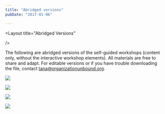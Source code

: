 ```yaml
---
title: "Abridged versions"
pubDate: "2017-01-06"

---
```


<Layout
	title="Abridged Versions"
	
/>

The following are abridged versions of the self-guided workshops (content only, without the interactive workshop elements). All materials are free to share and adapt. For editable versions or if you have trouble downloading the file, contact tana@organizationunbound.org.



[![](/Slide1A.jpg)](https://drive.google.com/open?id=0B9n6TOVC3gefektPUGpsamNfaTA)

[![](/Slide3.jpg)](https://drive.google.com/open?id=0B9n6TOVC3gefSk9HdWg5LWJac1E)

[![](/Slide4.jpg)](https://drive.google.com/open?id=0B9n6TOVC3gefbFV6cWVVZWQwRVk)

[![](/Slide2.jpg)](https://drive.google.com/open?id=0B9n6TOVC3gefU1VhaG5oRWF5cTQ)

